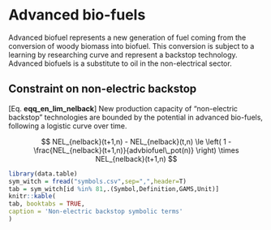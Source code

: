 # Advanced bio-fuels

Advanced biofuel represents a new generation of fuel coming from the conversion of
woody biomass into biofuel.
This conversion is subject to a learning by researching curve and represent a backstop technology.
Advanced biofuels is a substitute to oil in the non-electrical sector.   


## Constraint on non-electric backstop

[Eq. **eqq_en_lim_nelback**] 
New production capacity of "non-electric backstop" technologies are bounded by the potential in advanced bio-fuels, following a logistic curve over time.

$$
    NEL_{nelback}(t+1,n) - NEL_{nelback}(t,n) \le
    \left( 1 - \frac{NEL_{nelback}(t+1,n)}{advbiofuel\_pot(n)} \right) \times
    NEL_{nelback}(t+1,n)
$$

```r
library(data.table)
sym_witch = fread("symbols.csv",sep=",",header=T)
tab = sym_witch[id %in% 81,.(Symbol,Definition,GAMS,Unit)]
knitr::kable(
tab, booktabs = TRUE,
caption = 'Non-electric backstop symbolic terms'
)
```

